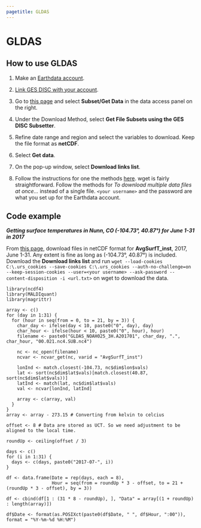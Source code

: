 ```yaml
---
pagetitle: GLDAS
---
```


# GLDAS

## How to use GLDAS

1. Make an [Earthdata account](https://disc.gsfc.nasa.gov/#top).

2. [Link GES DISC with your account](https://disc.gsfc.nasa.gov/earthdata-login).

3. Go to [this page](https://disc.gsfc.nasa.gov/datasets/GLDAS_NOAH025_3H_2.1/summary?keywords=GLDAS) and select **Subset/Get Data** in the data access panel on the right.

4. Under the Download Method, select **Get File Subsets using the GES DISC Subsetter**.

5. Refine date range and region and select the variables to download. Keep the file format as **netCDF**.

6. Select **Get data**.

7. On the pop-up window, select **Download links list**.

8. Follow the instructions for one the methods [here](https://disc.gsfc.nasa.gov/data-access). wget is fairly straightforward. Follow the methods for *To download multiple data files at once...* instead of a single file. ```<your username>``` and the password are what you set up for the Earthdata account.

## Code example

***Getting surface temperatures in Nunn, CO (-104.73°, 40.87°) for June 1-31 in 2017***

From [this page](https://disc.gsfc.nasa.gov/datasets/GLDAS_NOAH025_3H_2.1/summary?keywords=GLDAS),
download files in netCDF format for **AvgSurfT_inst**, 2017, June 1-31.
Any extent is fine as long as (-104.73°, 40.87°) is included.  
Download the **Download links list** and run ```wget --load-cookies C:\.urs_cookies --save-cookies C:\.urs_cookies --auth-no-challenge=on --keep-session-cookies --user=<your username> --ask-password --content-disposition -i <url.txt>``` on wget to download the data.

```
library(ncdf4)
library(MALDIquant)
library(magrittr)

array <- c()
for (day in 1:31) {
  for (hour in seq(from = 0, to = 21, by = 3)) {
    char_day <- ifelse(day < 10, paste0("0", day), day)
    char_hour <- ifelse(hour < 10, paste0("0", hour), hour)
    filename <- paste0("GLDAS_NOAH025_3H.A201701", char_day, ".", char_hour, "00.021.nc4.SUB.nc4")

    nc <- nc_open(filename)
    ncvar <- ncvar_get(nc, varid = "AvgSurfT_inst")

    lonInd <- match.closest(-104.73, nc$dim$lon$vals)
    lat <- sort(nc$dim$lat$vals)[match.closest(40.87, sort(nc$dim$lat$vals))]
    latInd <- match(lat, nc$dim$lat$vals)
    val <- ncvar[lonInd, latInd]

    array <- c(array, val)
  }
}
array <- array - 273.15 # Converting from kelvin to celcius

offset <- 8 # Data are stored as UCT. So we need adjustment to be aligned to the local time.

roundUp <- ceiling(offset / 3)

days <- c()
for (i in 1:31) {
  days <- c(days, paste0("2017-07-", i))
}

df <- data.frame(Date = rep(days, each = 8),
                 Hour = seq(from = roundUp * 3 - offset, to = 21 + (roundUp * 3 - offset), by = 3))

df <- cbind(df[1 : (31 * 8 - roundUp), ], "Data" = array[(1 + roundUp) : length(array)])

df$Date <- format(as.POSIXct(paste0(df$Date, " ", df$Hour, ":00")), format = "%Y-%m-%d %H:%M")
```

